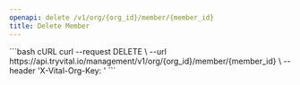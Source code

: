 ```yaml
---
openapi: delete /v1/org/{org_id}/member/{member_id}
title: Delete Member
---
```



<OrgManagementAPI />


<RequestExample>
```bash cURL
curl --request DELETE \
  --url https://api.tryvital.io/management/v1/org/{org_id}/member/{member_id} \
  --header 'X-Vital-Org-Key: <api-key>'
```
</RequestExample>
